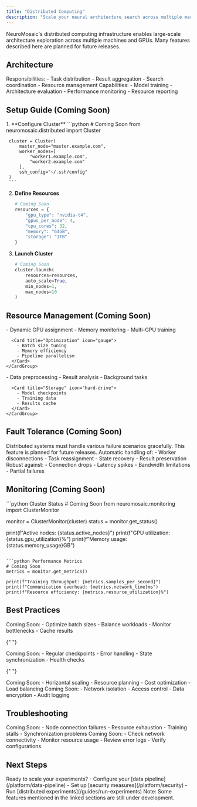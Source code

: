 ```yaml
---
title: "Distributed Computing"
description: "Scale your neural architecture search across multiple machines"
---
```


<Note>
  NeuroMosaic's distributed computing infrastructure enables large-scale
  architecture exploration across multiple machines and GPUs. Many features
  described here are planned for future releases.
</Note>

## Architecture

<CardGroup cols={2}>
  <Card title="Master Node (Coming Soon)" icon="server">
    Responsibilities:
    - Task distribution
    - Result aggregation
    - Search coordination
    - Resource management
  </Card>

  <Card title="Worker Nodes (Coming Soon)" icon="microchip">
    Capabilities:
    - Model training
    - Architecture evaluation
    - Performance monitoring
    - Resource reporting
  </Card>
</CardGroup>

## Setup Guide (Coming Soon)

<Steps>
  1. **Configure Cluster**
     ```python
     # Coming Soon
     from neuromosaic.distributed import Cluster
     
     cluster = Cluster(
         master_node="master.example.com",
         worker_nodes=[
             "worker1.example.com",
             "worker2.example.com"
         ],
         ssh_config="~/.ssh/config"
     )
     ```

2. **Define Resources**

   ```python
   # Coming Soon
   resources = {
       "gpu_type": "nvidia-t4",
       "gpus_per_node": 4,
       "cpu_cores": 32,
       "memory": "64GB",
       "storage": "1TB"
   }
   ```

3. **Launch Cluster**
   ```python
   # Coming Soon
   cluster.launch(
       resources=resources,
       auto_scale=True,
       min_nodes=1,
       max_nodes=10
   )
   ```
   </Steps>

## Resource Management (Coming Soon)

<Tabs>
  <Tab title="GPU Management">
    <CardGroup cols={2}>
      <Card title="Allocation" icon="memory">
        - Dynamic GPU assignment
        - Memory monitoring
        - Multi-GPU training
      </Card>

      <Card title="Optimization" icon="gauge">
        - Batch size tuning
        - Memory efficiency
        - Pipeline parallelism
      </Card>
    </CardGroup>

  </Tab>

  <Tab title="CPU & Memory">
    <CardGroup cols={2}>
      <Card title="Processing" icon="microchip">
        - Data preprocessing
        - Result analysis
        - Background tasks
      </Card>

      <Card title="Storage" icon="hard-drive">
        - Model checkpoints
        - Training data
        - Results cache
      </Card>
    </CardGroup>

  </Tab>
</Tabs>

## Fault Tolerance (Coming Soon)

<Warning>
  Distributed systems must handle various failure scenarios gracefully. This
  feature is planned for future releases.
</Warning>

<Accordion title="Node Failures">
  Automatic handling of: - Worker disconnections - Task reassignment - State
  recovery - Result preservation
</Accordion>

<Accordion title="Network Issues">
  Robust against: - Connection drops - Latency spikes - Bandwidth limitations -
  Partial failures
</Accordion>

## Monitoring (Coming Soon)

<CodeGroup>
```python Cluster Status
# Coming Soon
from neuromosaic.monitoring import ClusterMonitor

monitor = ClusterMonitor(cluster)
status = monitor.get_status()

print(f"Active nodes: {status.active_nodes}")
print(f"GPU utilization: {status.gpu_utilization}%")
print(f"Memory usage: {status.memory_usage}GB")

````

```python Performance Metrics
# Coming Soon
metrics = monitor.get_metrics()

print(f"Training throughput: {metrics.samples_per_second}")
print(f"Communication overhead: {metrics.network_time}ms")
print(f"Resource efficiency: {metrics.resource_utilization}%")
````

</CodeGroup>

## Best Practices

<CardGroup cols={2}>
  <Card title="Performance" icon="bolt">
    Coming Soon:
    - Optimize batch sizes
    - Balance workloads
    - Monitor bottlenecks
    - Cache results
  </Card>

{" "}

<Card title="Reliability" icon="shield">
  Coming Soon: - Regular checkpoints - Error handling - State synchronization -
  Health checks
</Card>

{" "}

<Card title="Scaling" icon="arrow-up-right-dots">
  Coming Soon: - Horizontal scaling - Resource planning - Cost optimization -
  Load balancing
</Card>

  <Card title="Security" icon="lock">
    Coming Soon:
    - Network isolation
    - Access control
    - Data encryption
    - Audit logging
  </Card>
</CardGroup>

## Troubleshooting

<Accordion title="Common Issues">
  Coming Soon: - Node connection failures - Resource exhaustion - Training
  stalls - Synchronization problems
</Accordion>

<Accordion title="Solutions">
  Coming Soon: - Check network connectivity - Monitor resource usage - Review
  error logs - Verify configurations
</Accordion>

## Next Steps

<Check>
  Ready to scale your experiments? - Configure your [data
  pipeline](/platform/data-pipeline) - Set up [security
  measures](/platform/security) - Run [distributed
  experiments](/guides/run-experiments) Note: Some features mentioned in the
  linked sections are still under development.
</Check>
